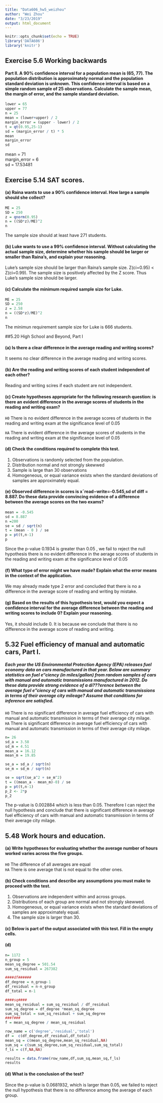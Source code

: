```yaml
---
title: "Data606_hw5_weizhou"
author: "Wei Zhou"
date: "3/23/2019"
output: html_document
---
```


```r
knitr::opts_chunk$set(echo = TRUE)
library('DATA606')
library('knitr')
```



## Exercise 5.6 Working backwards

#### Part II. A 90% confidence interval for a population mean is (65, 77). The population distribution is approximately normal and the population standard deviation is unknown. This confidence interval is based on a simple random sample of 25 observations. Calculate the sample mean, the margin of error, and the sample standard deviation.

```r
lower = 65
upper = 77 
n = 25 
mean = (lower+upper) / 2 
margin_error = (upper - lower) / 2 
t = qt(0.95,25-1) 
sd = (margin_error / t) * 5
mean
margin_error
sd
```
mean = 71   
margin_error = 6    
sd = 17.53481 


## Exercise 5.14 SAT scores. 

#### (a) Raina wants to use a 90% confidence interval. How large a sample should she collect?
```r
ME = 25
SD = 250
z = qnorm(0.95)
n = ((SD*z)/ME)^2
n
```
The sample size should at least have 271 students. 


#### (b) Luke wants to use a 99% confidence interval. Without calculating the actual sample size, determine whether his sample should be larger or smaller than Raina’s, and explain your reasoning.

Luke's sample size should be larger than Raina's sample size. Z(ci=0.95) < Z(ci=0.99). The sample size is positively affected by the Z score. Thus Luke's sample size should be larger. 

#### (c) Calculate the minimum required sample size for Luke.

```r
ME = 25
SD = 250
z = 2.58
n = ((SD*z)/ME)^2
n
```
The minimun requirement sample size for Luke is 666 students. 

##5.20 High School and Beyond, Part I

#### (a) Is there a clear difference in the average reading and writing scores?

It seems no clear difference in the average reading and writing scores. 


#### (b) Are the reading and writing scores of each student independent of each other?

Reading and writing scires if each student are not independent. 

#### (c) Create hypotheses appropriate for the following research question: is there an evident difference in the average scores of students in the reading and writing exam?

`H0` There is no evident difference in the average scores of students in the reading and writing exam at the significance level of 0.05

`HA` There is evident difference in the average scores of students in the reading and writing exam at the significance level of 0.05

#### (d) Check the conditions required to complete this test.
1. Observations is randomly selected from the population. 
2. Distribution normal and not strongly skewwed   
3. Sample is large than 30 observations    
4. Homogeneous, or equal variance exists when the standard deviations of samples are approximately equal. 

#### (e) Observed difference in scores is x¯read−write=-0.545,sd of diff = 8.887. Do these data provide convincing evidence of a difference between the average scores on the two exams?

```r
mean = -0.545 
sd = 8.887
n =200 
se = sd / sqrt(n)
t = (mean - 0 ) / se 
p = pt(t,n-1)
p
```
Since the p-value 0.1934 is greater than  0.05 , we fail to reject the null hypothesis there is no evident difference in the aerage scores of students in the reading and writing exam at the significance level of 0.05 


#### (f) What type of error might we have made? Explain what the error means in the context of the application.
We may already made type 2 error and concluded that there is no a difference in the average score of reading and writing by mistake. 

#### (g) Based on the results of this hypothesis test, would you expect a confidence interval for the average difference between the reading and writing scores to include 0? Explain your reasoning.
Yes, it should include 0. It is because we conclude that there is no difference in the average score of reading and writing.


## 5.32 Fuel efficiency of manual and automatic cars, Part I.

##### Each year the US Environmental Protection Agency (EPA) releases fuel economy data on cars manufactured in that year. Below are summary statistics on fuel e“ciency (in miles/gallon) from random samples of cars with manual and automatic transmissions manufactured in 2012. Do these data provide strong evidence of a di???erence between the average fuel e”ciency of cars with manual and automatic transmissions in terms of their average city mileage? Assume that conditions for inference are satisfied. 

`H0` There is no significant difference in average fuel efficiency of cars with manual and automatic transmission in terms of their average city milage.     
`HA` There is significant difference in average fuel efficiency of cars with manual and automatic transmission in terms of their average city milage. 
```r
n= 26 
sd_a = 3.58 
sd_m = 4.51 
mean_a = 16.12 
mean_m = 19.85

se_a = sd_a / sqrt(n)
se_m = sd_m / sqrt(n)

se = sqrt(se_a^2 + se_m^2)
t = ((mean_a - mean_m)-0) / se
p = pt(t,n-1)
p_2 <- 2*p 
p_2

```
The p-value is 0.002884 which is less than 0.05. Therefore I can reject the null hypothesis and conclude that there is significant difference in average fuel efficiency of cars with manual and automatic transmission in terms of their average city milage. 


## 5.48 Work hours and education. 

#### (a) Write hypotheses for evaluating whether the average number of hours worked varies across the five groups.
`H0` The difference of all averages are equal    
`HA` There is one average that is not equal to the other ones. 


#### (b) Check conditions and describe any assumptions you must make to proceed with the test.
1. Observations are independent within and across groups.   
2. Distributions of each group are normal and not strongly skewwed.
3. Homogeneous, or equal variance exists when the standard deviations of samples are approximately equal. 
4. The sample size is larger than 30. 

#### (c) Below is part of the output associated with this test. Fill in the empty cells.


#### (d) 
```r
n= 1172 
n_group = 5
mean_sq_degree = 501.54
sum_sq_residual = 267382

####df######
df_degree = n_group-1 
df_residual = n-n_group
df_total = n-1

####sq####
mean_sq_residual = sum_sq_residual / df_residual
sum_sq_degree = df_degree *mean_sq_degree 
sum_sq_total = sum_sq_residual + sum_sq_degree
###f### 
f = mean_sq_degree / mean_sq_residual

row_name = c('degree','residual','total')
df =  c(df_degree,df_residual,df_total)
mean_sq = c(mean_sq_degree,mean_sq_residual,NA)
sum_sq = c(sum_sq_degree,sum_sq_residual,sum_sq_total)
f_ls = c(f,NA,NA)

results = data.frame(row_name,df,sum_sq,mean_sq,f_ls)
results
```

#### (d) What is the conclusion of the test?
Since the p-value is 0.0681932, which is larger than 0.05, we failed to reject the null hypothesis that there is no difference among the average of each group. 



